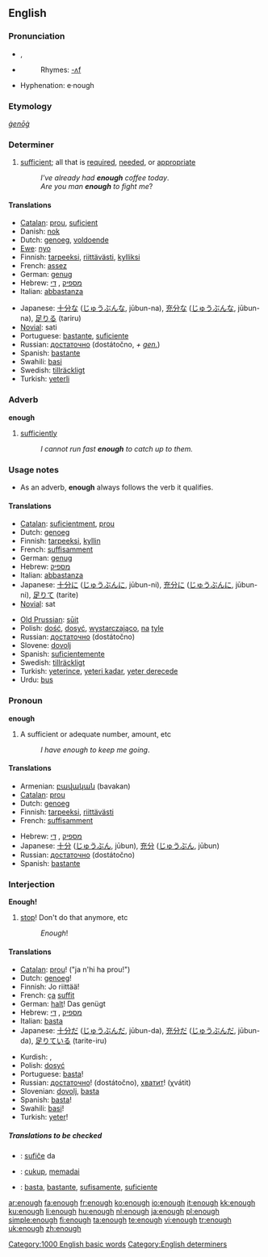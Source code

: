 {{wikipedia|dab=enough (disambiguation)|enough}}
==English==

{{rank|nor|moment|however|228|enough|quite|brought|woman}}

===Pronunciation===
* {{IPA|/ɪ'nʌf/}}, {{SAMPA|/I"nVf/}}
* {{audio|en-us-enough.ogg|Audio (US)}}
*: Rhymes: [[Rhymes:English:-ʌf|-ʌf]]
* Hyphenation: e·nough

===Etymology===
{{OE.}} ''[[ġenōġ]]''

===Determiner===
{{en-det}}

# [[sufficient]]; all that is [[required]], [[needed]], or [[appropriate]]
#: ''I've already had '''enough''' coffee today''.
#: ''Are you man '''enough''' to fight me''?

====Translations====
{{trans-top|sufficient}}
* [[Catalan]]: [[prou]], [[suficient]]
* Danish: [[nok]]
* Dutch: [[genoeg]], [[voldoende]]
* [[Ewe]]: [[nyo]]
* Finnish: [[tarpeeksi]], [[riittävästi]], [[kylliksi]]
* French: [[assez]]
* German: [[genug]]
* Hebrew: [[מספיק]] {{romanization of Hebrew|maspík}}, [[די]] {{romanization of Hebrew|dái}}
* Italian: [[abbastanza]]
{{trans-mid}}
* Japanese: [[十分な]] ([[じゅうぶんな]], jūbun-na), [[充分な]] ([[じゅうぶんな]], jūbun-na), [[足りる]] (tariru)
* [[Novial]]: sati
* Portuguese: [[bastante]], [[suficiente]]
* Russian: [[достаточно]] (dostátočno, ''+ [[genitive case|gen.]]'')
* Spanish: [[bastante]]
* Swahili: [[basi]]
* Swedish: [[tillräckligt]]
* Turkish: [[yeterli]]
{{trans-bottom}}

===Adverb===
'''enough'''

# [[sufficiently]]
#: ''I cannot run fast '''enough''' to catch up to them.''

===Usage notes===
* As an adverb, '''enough''' always follows the verb it qualifies.

====Translations====
{{rfc-level|Translations at L4+ not in L3 POS section}}
{{trans-top|sufficiently}}
* [[Catalan]]: [[suficientment]], [[prou]]
* Dutch: [[genoeg]]
* Finnish: [[tarpeeksi]], [[kyllin]]
* French: [[suffisamment]]
* German: [[genug]]
* Hebrew: [[מספיק]] {{romanization of Hebrew|maspík}}
* Italian: [[abbastanza]]
* Japanese: [[十分に]] ([[じゅうぶんに]], jūbun-ni), [[充分に]] ([[じゅうぶんに]], jūbun-ni), [[足りて]] (tarite)
* [[Novial]]: sat
{{trans-mid}}
* [[Old Prussian]]: [[sūit]]
* Polish: [[dość]], [[dosyć]], [[wystarczająco]], [[na]] [[tyle]]
* Russian: [[достаточно]] (dostátočno)
* Slovene: [[dovolj]]
* Spanish: [[suficientemente]]
* Swedish: [[tillräckligt]]
* Turkish: [[yeterince]], [[yeteri kadar]], [[yeter derecede]]
* Urdu: [[bus]]
{{trans-bottom}}

===Pronoun===
'''enough'''

# A sufficient or adequate number, amount, etc
#: ''I have enough to keep me going''.

====Translations====
{{trans-top|a sufficient or adequate number, amount, etc}}
* Armenian: [[բավական]] (bavakan)
* [[Catalan]]: [[prou]]
* Dutch: [[genoeg]]
* Finnish: [[tarpeeksi]], [[riittävästi]]
* French: [[suffisamment]]
{{trans-mid}}
* Hebrew: [[מספיק]] {{romanization of Hebrew|maspík}}, [[די]] {{romanization of Hebrew|dái}}
* Japanese: [[十分]] ([[じゅうぶん]], jūbun), [[充分]] ([[じゅうぶん]], jūbun)
* Russian: [[достаточно]] (dostátočno)
* Spanish: [[bastante]]
{{trans-bottom}}

===Interjection===
'''Enough!'''

# [[stop]]! Don't do that anymore, etc
#: ''Enough''!

====Translations====
{{trans-top|stop!}}
* [[Catalan]]: [[prou]]! ("ja n'hi ha prou!")
* Dutch: [[genoeg]]!
* Finnish: Jo riittää!
* French: [[ça]] [[suffit]]
* German: [[halt]]! Das genügt<!-- not wikified coz not sure if is set phrase -->
* Hebrew: [[מספיק]] {{romanization of Hebrew|maspík}}, [[די]] {{romanization of Hebrew|dái}}
* Italian: [[basta]]
* Japanese: [[十分だ]] ([[じゅうぶんだ]], jūbun-da), [[充分だ]] ([[じゅうぶんだ]], jūbun-da), [[足りている]] (tarite-iru)
{{trans-mid}}
* Kurdish: {{KUchar|[[به‌س]]}}, {{KUchar|[[ته‌واو]]}}
* Polish: [[dosyć]]
* Portuguese: [[basta]]!
* Russian: [[достаточно]]! (dostátočno), [[хватать|хватит]]! (χvátit)
* Slovenian: [[dovolj]], [[basta]]
* Spanish: [[basta]]!
* Swahili: [[basi]]!
* Turkish: [[yeter]]!
{{trans-bottom}}

=====Translations to be checked=====
{{checktrans}}

* {{ttbc|Esperanto}}: [[sufiĉe]] da
* {{ttbc|Indonesian}}: [[cukup]], [[memadai]]
* {{ttbc|Spanish}}: [[basta]], [[bastante]], [[sufisamente]], [[suficiente]]

[[Category:1000 English basic words]]
[[Category:English determiners]]

[[ar:enough]]
[[fa:enough]]
[[fr:enough]]
[[ko:enough]]
[[io:enough]]
[[it:enough]]
[[kk:enough]]
[[ku:enough]]
[[li:enough]]
[[hu:enough]]
[[nl:enough]]
[[ja:enough]]
[[pl:enough]]
[[simple:enough]]
[[fi:enough]]
[[ta:enough]]
[[te:enough]]
[[vi:enough]]
[[tr:enough]]
[[uk:enough]]
[[zh:enough]]
